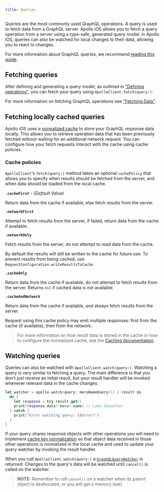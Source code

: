 ```yaml
---
title: Queries
---
```


Queries are the most commonly used GraphQL operations. A query is used to fetch data from a GraphQL server. Apollo iOS allows you to fetch a query operation from a server using a type-safe, generated query model. In Apollo iOS, queries can also be watched for local changes to their data, allowing you to react to changes.

For more information about GraphQL queries, we recommend [reading this guide](http://graphql.org/learn/queries/).

## Fetching queries

After defining and generating a query model, as outlined in ["Defining operations"](./fetching-data#defining-operations), you can fetch your query using `ApolloClient.fetch(query:)`.

For more information on fetching GraphQL operations see ["Fetching Data"](./fetching-data).

## Fetching locally cached queries

Apollo iOS uses a [normalized cache](./../caching/introduction#what-is-a-normalized-cache) to store your GraphQL response data locally. This allows you to retrieve operation data that has been previously fetched without waiting for an additional network request. You can configure how your fetch requests interact with the cache using cache policies.

### Cache policies

`ApolloClient`'s `fetch(query:)` method takes an optional `cachePolicy` that allows you to specify when results should be fetched from the server, and when data should be loaded from the local cache.

**`.cacheFirst`** - *(Default Value)*

Return data from the cache if available, else fetch results from the server.

**`.networkFirst`**

Attempt to fetch results from the server, if failed, return data from the cache if available.

**`.networkOnly`**

Fetch results from the server, do not attempt to read data from the cache.
<Note>

By default the results will still be written to the cache for future use. To prevent results from being cached, use `RequestConfiguration.writeResultsToCache`.

</Note>

**`.cacheOnly`**

Return data from the cache if available, do not attempt to fetch results from the server.
Returns `nil` if cached data is not available.

**`.cacheAndNetwork`**

Return data from the cache if available, and always fetch results from the server.

Request using this cache policy may emit multiple responses: first from the cache (if available), then from the network.

> For more information on how result data is stored in the cache or how to configure the normalized cache, see the [Caching documentation](./../caching/introduction).

## Watching queries

Queries can also be watched with `ApolloClient.watch(query:)`. Watching a query is very similar to fetching a query. The main difference is that you don't just receive an initial result, but your result handler will be invoked whenever relevant data in the cache changes:

```swift
let watcher = apollo.watch(query: HeroNameQuery()) { result in
  do {
    let response = try result.get()
    print(response.data?.hero?.name) // Luke Skywalker
  } catch {
    print("Error watching query: \(error)")
  }
}
```

If your query shares response objects with other operations you will need to implement [cache key normalization](../caching/introduction#normalizing-objects-by-cache-key) so that object data received in those other operations is normalized in the local cache and used to update your query watcher by invoking the result handler.

When you call `ApolloClient.watch(query:)` a [`GraphQLQueryWatcher`](https://www.apollographql.com/docs/ios/docc/documentation/apollo/graphqlquerywatcher) is returned. Changes to the query's data will be watched until `cancel()` is called on the watcher.

> **NOTE:** Remember to call `cancel()` on a watcher when its parent object is deallocated, or you will get a memory leak!
